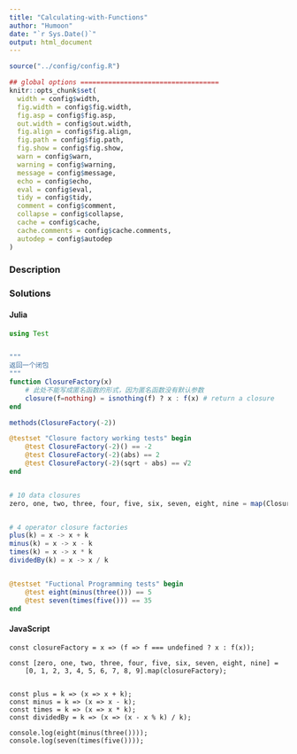 ```yaml
---
title: "Calculating-with-Functions"
author: "Humoon"
date: "`r Sys.Date()`"
output: html_document
---
```



```r
source("../config/config.R")

## global options ===================================
knitr::opts_chunk$set(
  width = config$width,
  fig.width = config$fig.width,
  fig.asp = config$fig.asp,
  out.width = config$out.width,
  fig.align = config$fig.align,
  fig.path = config$fig.path,
  fig.show = config$fig.show,
  warn = config$warn,
  warning = config$warning,
  message = config$message,
  echo = config$echo,
  eval = config$eval,
  tidy = config$tidy,
  comment = config$comment,
  collapse = config$collapse,
  cache = config$cache,
  cache.comments = config$cache.comments,
  autodep = config$autodep
)
```

### Description



### Solutions


#### Julia

```julia
using Test


"""
返回一个闭包
"""
function ClosureFactory(x)
    # 此处不能写成匿名函数的形式，因为匿名函数没有默认参数
    closure(f=nothing) = isnothing(f) ? x : f(x) # return a closure
end

methods(ClosureFactory(-2))

@testset "Closure factory working tests" begin
    @test ClosureFactory(-2)() == -2
    @test ClosureFactory(-2)(abs) == 2
    @test ClosureFactory(-2)(sqrt ∘ abs) == √2
end


# 10 data closures
zero, one, two, three, four, five, six, seven, eight, nine = map(ClosureFactory, 0:9)


# 4 operator closure factories
plus(k) = x -> x + k
minus(k) = x -> x - k
times(k) = x -> x * k
dividedBy(k) = x -> x / k


@testset "Fuctional Programming tests" begin
    @test eight(minus(three())) == 5
    @test seven(times(five())) == 35
end
```

#### JavaScript

```node

const closureFactory = x => (f => f === undefined ? x : f(x));

const [zero, one, two, three, four, five, six, seven, eight, nine] =
    [0, 1, 2, 3, 4, 5, 6, 7, 8, 9].map(closureFactory);


const plus = k => (x => x + k);
const minus = k => (x => x - k);
const times = k => (x => x * k);
const dividedBy = k => (x => (x - x % k) / k);

console.log(eight(minus(three())));
console.log(seven(times(five())));
```
